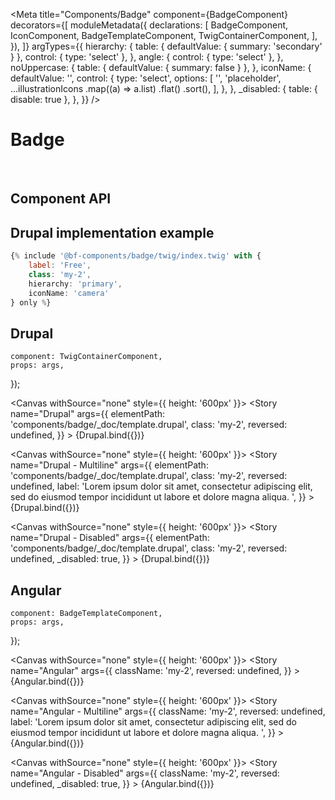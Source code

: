 
<Meta
    title="Components/Badge"
    component={BadgeComponent}
    decorators={[
        moduleMetadata({
            declarations: [
                BadgeComponent,
                IconComponent,
                BadgeTemplateComponent,
                TwigContainerComponent,
            ],
        }),
    ]}
    argTypes={{
        hierarchy: {
            table: { defaultValue: { summary: 'secondary' } },
            control: { type: 'select' },
        },
        angle: {
            control: { type: 'select' },
        },
        noUppercase: {
            table: { defaultValue: { summary: false } },
        },
        iconName: {
            defaultValue: '',
            control: {
                type: 'select',
                options: [
                    '',
                    'placeholder',
                    ...illustrationIcons
                        .map((a) => a.list)
                        .flat()
                        .sort(),
                ],
            },
        },
        _disabled: {
            table: { disable: true },
        },
    }}
/>

# Badge

<br />

## Component API

<ArgsTable of={BadgeComponent} />

## Drupal implementation example

```jsx
{% include '@bf-components/badge/twig/index.twig' with {
    label: 'Free',
    class: 'my-2',
    hierarchy: 'primary',
    iconName: 'camera'
} only %}
```

## Drupal

    component: TwigContainerComponent,
    props: args,
});

<Canvas withSource="none" style={{ height: '600px' }}>
    <Story
        name="Drupal"
        args={{
            elementPath: 'components/badge/_doc/template.drupal',
            class: 'my-2',
            reversed: undefined,
        }}
    >
        {Drupal.bind({})}
    </Story>
</Canvas>

<Canvas withSource="none" style={{ height: '600px' }}>
    <Story
        name="Drupal - Multiline"
        args={{
            elementPath: 'components/badge/_doc/template.drupal',
            class: 'my-2',
            reversed: undefined,
            label: 'Lorem ipsum dolor sit amet, consectetur adipiscing elit, sed do eiusmod tempor incididunt ut labore et dolore magna aliqua. ',
        }}
    >
        {Drupal.bind({})}
    </Story>
</Canvas>

<Canvas withSource="none" style={{ height: '600px' }}>
    <Story
        name="Drupal - Disabled"
        args={{
            elementPath: 'components/badge/_doc/template.drupal',
            class: 'my-2',
            reversed: undefined,
            _disabled: true,
        }}
    >
        {Drupal.bind({})}
    </Story>
</Canvas>

## Angular

    component: BadgeTemplateComponent,
    props: args,
});

<Canvas withSource="none" style={{ height: '600px' }}>
    <Story
        name="Angular"
        args={{
            className: 'my-2',
            reversed: undefined,
        }}
    >
        {Angular.bind({})}
    </Story>
</Canvas>

<Canvas withSource="none" style={{ height: '600px' }}>
    <Story
        name="Angular - Multiline"
        args={{
            className: 'my-2',
            reversed: undefined,
            label: 'Lorem ipsum dolor sit amet, consectetur adipiscing elit, sed do eiusmod tempor incididunt ut labore et dolore magna aliqua. ',
        }}
    >
        {Angular.bind({})}
    </Story>
</Canvas>

<Canvas withSource="none" style={{ height: '600px' }}>
    <Story
        name="Angular - Disabled"
        args={{
            className: 'my-2',
            reversed: undefined,
            _disabled: true,
        }}
    >
        {Angular.bind({})}
    </Story>
</Canvas>
